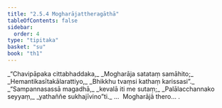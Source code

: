 ```yaml
---
title: "2.5.4 Mogharājattheragāthā"
tableOfContents: false
sidebar:
  order: 4
type: "tipitaka"
basket: "su"
book: "th1"
---
```



<DynamicBreadcrumb />

<Division number="207" book="th1">

<Paragraph number="411" type="verses" book="th1">
_“Chavipāpaka cittabhaddaka,_  
_Mogharāja satataṃ samāhito;_  
_Hemantikasītakālarattiyo,_  
_Bhikkhu tvaṃsi kathaṃ karissasi”._  

</Paragraph>

</Division>
<Division number="208" book="th1">

<Paragraph number="412" type="verses" book="th1">
_“Sampannasassā magadhā,_  
_kevalā iti me sutaṃ;_  
_Palālacchannako seyyaṃ,_  
_yathaññe sukhajīvino”ti._  


</Paragraph>
</Division>

<Paragraph number="413" type="center" book="th1">
…  Mogharājā thero… .
</Paragraph>